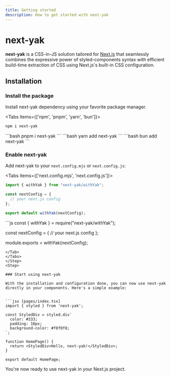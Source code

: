 ```yaml
---
title: Getting started
description: How to get started with next-yak
---
```



# next-yak

**next-yak** is a CSS-in-JS solution tailored for [Next.js](https://nextjs.org/) that seamlessly combines 
the expressive power of styled-components syntax with efficient build-time extraction of CSS using 
Next.js's built-in CSS configuration.

## Installation

<Steps>
<Step>

### Install the package

Install next-yak dependency using your favorite package manager.

<Tabs items={['npm', 'pnpm', 'yarn', 'bun']}>
<Tab value="npm">
```bash 
npm i next-yak
```
</Tab>
<Tab value="pnpm">
```bash 
pnpm i next-yak
```
</Tab>
<Tab value="yarn">
```bash
yarn add next-yak
```
</Tab>
<Tab value="bun">
```bash 
bun add next-yak
```
</Tab>
</Tabs>
</Step>
<Step>

### Enable next-yak

Add next-yak to your `next.config.mjs` or `next.config.js`:

<Tabs items={['next.config.mjs', 'next.config.js']}>
<Tab value="next.config.mjs">
```js 
import { withYak } from "next-yak/withYak";

const nextConfig = {
  // your next.js config
};

export default withYak(nextConfig);
```
</Tab>
<Tab value="next.config.js">
```js
const { withYak } = require("next-yak/withYak");

const nextConfig = {
  // your next.js config
};

module.exports = withYak(nextConfig);
```
</Tab>
</Tabs>
</Step>
<Step>

### Start using next-yak

With the installation and configuration done, you can now use next-yak directly in your components. Here's a simple example:


```jsx [pages/index.tsx]
import { styled } from 'next-yak';

const StyledDiv = styled.div`
  color: #333;
  padding: 16px;
  background-color: #f0f0f0;
`;

function HomePage() {
  return <StyledDiv>Hello, next-yak!</StyledDiv>;
}

export default HomePage;
```

You're now ready to use next-yak in your Next.js project.
</Step>

</Steps>